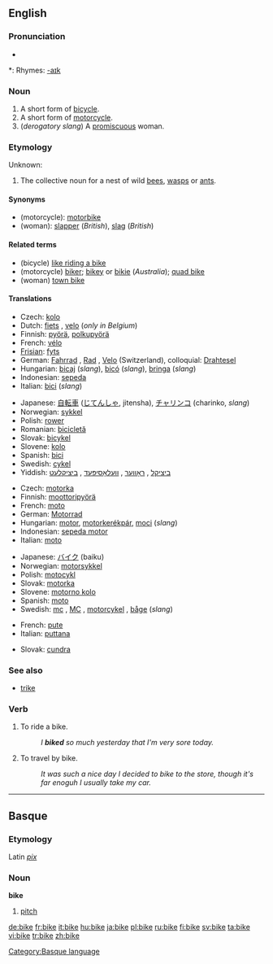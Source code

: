 ==English==
{{wikipedia|dab=bike}}

===Pronunciation===
* {{audio|en-us-bike.ogg|Audio (US)}}

*: Rhymes: [[Rhymes:English:-aɪk|-aɪk]]

===Noun===
{{en-noun}}

# A short form of [[bicycle]].
# A short form of [[motorcycle]].
# (''derogatory slang'') A [[promiscuous]] woman.

===Etymology===
Unknown:

{{en-noun}}
# The collective noun for a nest of wild [[bees]], [[wasps]] or [[ants]].

====Synonyms====
{{rfc-level|Synonyms at L4+ not in L3 POS section}}
* (motorcycle): [[motorbike]]
* (woman): [[slapper]] (''British''), [[slag]] (''British'')

====Related terms====
* (bicycle) [[like riding a bike]]
* (motorcycle) [[biker]]; [[bikey]] or [[bikie]] (''Australia''); [[quad bike]]
* (woman) [[town bike]]

====Translations====
<!--Add short forms only, if possible-->
{{trans-top|bicycle}}
* Czech: [[kolo]] {{n}}
* Dutch: [[fiets]] {{m}}, [[velo]] {{m}} (''only in Belgium'')
* Finnish: [[pyörä]], [[polkupyörä]]
* French: [[vélo]] {{m}}
* [[Frisian]]: [[fyts]]
* German: [[Fahrrad]] {{n}}, [[Rad#German|Rad]] {{n}}, [[Velo]] {{n}} (Switzerland), colloquial: [[Drahtesel]]
* Hungarian: [[bicaj]] (''slang''), [[bicó]] (''slang''), [[bringa]] (''slang'')
* Indonesian: [[sepeda]]
* Italian: [[bici]] (''slang'') {{f}} <!-- this is the full form and so is not equivalent to "bike": [[bicicletta]] {{f}}-->
{{trans-mid}}
* Japanese: [[自転車]] ([[じてんしゃ]], jitensha), [[チャリンコ]] (charinko, ''slang'')
* Norwegian: [[sykkel]] {{m}}
* Polish: [[rower]] {{m}}
* Romanian: [[bicicletă]] {{f}}
* Slovak: [[bicykel]] {{m}}
* Slovene: [[kolo]] {{n}}
* Spanish: [[bici]] {{f}}
* Swedish: [[cykel]] {{c}}
* Yiddish: [[ביציקל]] {{m}}, [[ראָווער]] {{m}}, [[וועלאָסיפּעד]] {{m}}, [[ביציקלעט]] {{m}}
{{trans-bottom}}

{{trans-top|motorcycle}}
* Czech: [[motorka]] {{f}}
* Finnish: [[moottoripyörä]]
* French: [[moto#French|moto]] {{f}}
* German: [[Motorrad]] {{n}}
* Hungarian: [[motor]], [[motorkerékpár]], [[moci]] (''slang'')
* Indonesian: [[sepeda motor]]
* Italian: [[moto#Italian|moto]] {{f}}
{{trans-mid}}
* Japanese: [[バイク]] (baiku)
* Norwegian: [[motorsykkel]] {{m}}
* Polish: [[motocykl]] {{m}}
* Slovak: [[motorka#Slovak|motorka]] {{f}}
* Slovene: [[motorno kolo]] {{n}}
* Spanish: [[moto#Spanish|moto]] {{f}}
* Swedish: [[mc]] {{c}}, [[MC]] {{c}}, [[motorcykel]] {{c}}, [[båge]] {{c}} (''slang'')
{{trans-bottom}}

{{trans-top|promiscuous woman}}
* French: [[pute]] {{f}}
* Italian: [[puttana]] {{f}}
{{trans-mid}}
* Slovak: [[cundra]] {{f}}
{{trans-bottom}}

===See also===
* [[trike]]

===Verb===
{{en-verb|bikes|biking|biked|biked}}

# To ride a bike.
#: ''I '''biked''' so much yesterday that I'm very sore today.''
# To travel by bike.
#: ''It was such a nice day I decided to bike to the store, though it's far enoguh I usually take my car.''

----

==Basque==

===Etymology===
Latin ''[[pix]]''

===Noun===
'''bike'''

# [[pitch]]

[[Category:Basque language]]

[[de:bike]]
[[fr:bike]]
[[it:bike]]
[[hu:bike]]
[[ja:bike]]
[[pl:bike]]
[[ru:bike]]
[[fi:bike]]
[[sv:bike]]
[[ta:bike]]
[[vi:bike]]
[[tr:bike]]
[[zh:bike]]